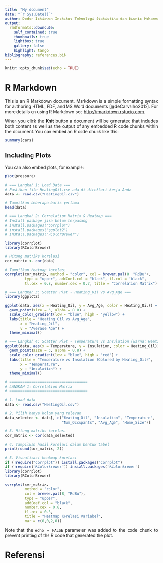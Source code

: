 ```yaml
---
title: "My document"
date: "`r Sys.Date()`"
author: Deden Istiawan-Institut Teknologi Statistika dan Bisnis Muhammadiyah
output:
  rmdformats::downcute:
    self_contained: true
    thumbnails: true
    lightbox: true
    gallery: false
    highlight: tango
bibliography: references.bib
---
```


```{=html}
<style>
body{
text-align: justify}
</style>
```
```r
knitr::opts_chunk$set(echo = TRUE)
```

# R Markdown

This is an R Markdown document. Markdown is a simple formatting syntax for authoring HTML, PDF, and MS Word documents [@deCarvalho2012]. For more details on using R Markdown see <http://rmarkdown.rstudio.com>.

When you click the **Knit** button a document will be generated that includes both content as well as the output of any embedded R code chunks within the document. You can embed an R code chunk like this:

```r
summary(cars)
```

## Including Plots

You can also embed plots, for example:

```r
plot(pressure)
```

```r
# === Langkah 1: Load Data ===
# Pastikan file HeatingOil.csv ada di direktori kerja Anda
data <- read.csv("HeatingOil.csv")

# Tampilkan beberapa baris pertama
head(data)

# === Langkah 2: Correlation Matrix & Heatmap ===
# Install package jika belum terpasang
# install.packages("corrplot")
# install.packages("ggplot2")
# install.packages("RColorBrewer")

library(corrplot)
library(RColorBrewer)

# Hitung matriks korelasi
cor_matrix <- cor(data)

# Tampilkan heatmap korelasi
corrplot(cor_matrix, method = "color", col = brewer.pal(8, "RdBu"),
         type = "upper", addCoef.col = "black", tl.col = "black",
         tl.cex = 0.8, number.cex = 0.7, title = "Correlation Matrix")

# === Langkah 3: Scatter Plot - Heating_Oil vs Avg_Age ===
library(ggplot2)

ggplot(data, aes(x = Heating_Oil, y = Avg_Age, color = Heating_Oil)) +
  geom_point(size = 3, alpha = 0.8) +
  scale_color_gradient(low = "blue", high = "yellow") +
  labs(title = "Heating_Oil vs Avg_Age",
       x = "Heating_Oil",
       y = "Average Age") +
  theme_minimal()

# === Langkah 4: Scatter Plot - Temperature vs Insulation (warna: Heating_Oil) ===
ggplot(data, aes(x = Temperature, y = Insulation, color = Heating_Oil)) +
  geom_point(size = 3, alpha = 0.8) +
  scale_color_gradient(low = "blue", high = "red") +
  labs(title = "Temperature vs Insulation (Colored by Heating_Oil)",
       x = "Temperature",
       y = "Insulation") +
  theme_minimal()

```

```r
# ====================================
# LANGKAH 1: Correlation Matrix
# ====================================

# 1. Load data
data <- read.csv("HeatingOil.csv")

# 2. Pilih hanya kolom yang relevan
data_selected <- data[, c("Heating_Oil", "Insulation", "Temperature", 
                          "Num_Occupants", "Avg_Age", "Home_Size")]

# 3. Hitung matriks korelasi
cor_matrix <- cor(data_selected)

# 4. Tampilkan hasil korelasi dalam bentuk tabel
print(round(cor_matrix, 2))

# 5. Visualisasi heatmap korelasi
if (!require("corrplot")) install.packages("corrplot")
if (!require("RColorBrewer")) install.packages("RColorBrewer")
library(corrplot)
library(RColorBrewer)

corrplot(cor_matrix,
         method = "color",
         col = brewer.pal(8, "RdBu"),
         type = "upper",
         addCoef.col = "black",
         number.cex = 0.8,
         tl.cex = 0.8,
         title = "Heatmap Korelasi Variabel",
         mar = c(0,0,2,0))

```


Note that the `echo = FALSE` parameter was added to the code chunk to prevent printing of the R code that generated the plot.

# Referensi
